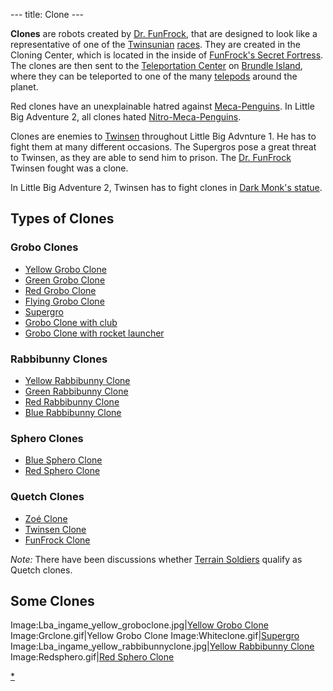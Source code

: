 ---
title: Clone
---

'''Clones''' are robots created by [[Dr. FunFrock]], that are designed to look like a representative of one of the [[Twinsun]]ian [[:Category: Twinsunian Species|races]]. They are created in the Cloning Center, which is located in the inside of [[FunFrock's Secret Fortress]]. The clones are then sent to the [[Teleportation Center]] on [[Brundle Island]], where they can be teleported to one of the many [[telepod]]s around the planet.

Red clones have an unexplainable hatred against [[Meca-Penguin]]s. In Little Big Adventure 2, all clones hated [[Nitro-Meca-Penguin]]s.

Clones are enemies to [[Twinsen]] throughout Little Big Advnture 1. He has to fight them at many different occasions. The Supergros pose a great threat to Twinsen, as they are able to send him to prison. The [[Dr. FunFrock]] Twinsen fought was a clone.

In Little Big Adventure 2, Twinsen has to fight clones in [[Dark Monk's statue]].

== Types of Clones ==
=== Grobo Clones ===
*[[Yellow Grobo Clone]]
*[[Green Grobo Clone]]
*[[Red Grobo Clone]]
*[[Flying Grobo Clone]]
*[[Supergro]]
*[[Grobo Clone with club]]
*[[Grobo Clone with rocket launcher]]

=== Rabbibunny Clones ===
*[[Yellow Rabbibunny Clone]]
*[[Green Rabbibunny Clone]]
*[[Red Rabbibunny Clone]]
*[[Blue Rabbibunny Clone]]

=== Sphero Clones ===
*[[Blue Sphero Clone]]
*[[Red Sphero Clone]]

=== Quetch Clones ===
*[[Zoé Clone]]
*[[Twinsen Clone]]
*[[FunFrock Clone]]

''Note:'' There have been discussions whether [[Terrain Soldier]]s qualify as Quetch clones.

== Some Clones ==
<gallery>
Image:Lba_ingame_yellow_groboclone.jpg|[[Yellow Grobo Clone]]
Image:Grclone.gif‎|Yellow Grobo Clone
Image:Whiteclone.gif|[[Supergro]]
Image:Lba_ingame_yellow_rabbibunnyclone.jpg|[[Yellow Rabbibunny Clone]]
Image:Redsphero.gif|[[Red Sphero Clone]]
</gallery>

[[Category: Clones|*]]